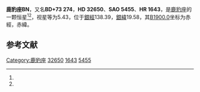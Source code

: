 {{Starbox begin
| name = 鹿豹座BN
}}
{{Starbox observe
| epoch = [[J2000.0|J2000.0]]
| constell = [[鹿豹座|鹿豹座]]<ref name=SIMBAD>{{cite web
 | url=http://simbad.u-strasbg.fr/simbad/sim-id?Ident=HR+1643
 | title=Pulsating variable Star
 | publisher=Centre de Données astronomiques de Strasbourg
 | work=SIMBAD
 | accessdate=2012-07-13
 | archive-date=2016-03-17
 | archive-url=https://web.archive.org/web/20160317140516/http://simbad.u-strasbg.fr/simbad/sim-id?Ident=HR+1643
 | dead-url=no
 }}</ref><ref name=DATA>{{cite web
 | url=http://vizier.u-strasbg.fr/viz-bin/VizieR-5?-out.add=.&-source=5050&-corr=PK=HR&-out.max=9999&HR=1643
 | title=VizieR Detailed Page
 | accessdate=2012-07-13
 | archive-date=2016-03-05
 | archive-url=https://web.archive.org/web/20160305075340/http://vizier.u-strasbg.fr/viz-bin/VizieR-5?-out.add=.&-source=5050&-corr=PK=HR&-out.max=9999&HR=1643
 | dead-url=no
 }}</ref>
| 星官 = 
| ra = {{RA|5|12|22.4}}<ref name=SIMBAD /><ref name=DATA />
| dec = {{DEC|+73|56|48}}<ref name=SIMBAD /><ref name=DATA />
| appmag_v = 5.43<ref name=SIMBAD /><ref name=DATA />
}}
{{Starbox character
| class = B9pSi<ref name=SIMBAD /><ref name=DATA />
| b-v = -0.12?<ref name=SIMBAD /><ref name=DATA />
| u-b = -0.36?<ref name=SIMBAD /><ref name=DATA />
| r-i = <ref name=SIMBAD /><ref name=DATA />
| variable = 
}}
{{Starbox astrometry
| radial_v = -0.36
| prop_mo_ra = 9
| parallax = 0.024
| p_error = 
}}
{{Starbox catalog
| names =BD+73 274，[[SAO星表|SAO]] 5455，[[HD星表|HD]] 32650，[[HR星表|HR]] 1643}}
{{Starbox reference |Simbad=HR+1643}}
{{Starbox end}}

'''鹿豹座BN'''，又名'''BD+73 274'''，'''HD 32650'''、'''SAO 5455'''、'''HR 1643'''，是[[鹿豹座|鹿豹座]]的一颗恒星<ref name=SIMBAD /><ref name=DATA />，视星等为5.43，位于[[銀道座標系|銀經]]138.39，[[銀道座標系|銀緯]]19.58，其[[B1900.0|B1900.0]]坐标为赤經{{RA|4|59|45.3}}，赤緯{{DEC|+73|19.58|4}}。

== 参考文献 ==
{{reflist}}

{{star-stub}}

{{鹿豹座恒星}}
[[Category:鹿豹座|Category:鹿豹座]]
[[Category:HD和HDE天體|32650]]
[[Category:HR天體|1643]]
[[Category:SAO天體|5455]]